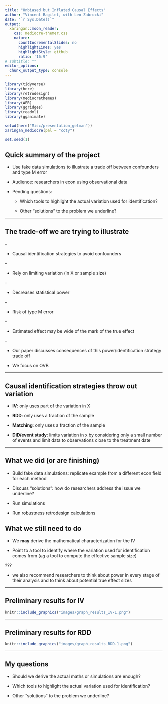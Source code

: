 ```yaml
---
title: "Unbiased but Inflated Causal Effects"
author: "Vincent Bagilet, with Leo Zabrocki"
date: "`r Sys.Date()`"
output:
  xaringan::moon_reader:
    css: mediocre-themer.css
    nature:
      countIncrementalSlides: no
      highlightLines: yes
      highlightStyle: github
      ratio: '16:9'
# subtitle: ""
editor_options: 
  chunk_output_type: console
---
```


```r
library(tidyverse)
library(here)
library(retrodesign)
library(mediocrethemes)
library(AER)
library(ggridges)
library(readxl)
library(gganimate)

setwd(here("Misc/presentation_gelman"))
xaringan_mediocre(pal = "coty")

set.seed(1)
```


## Quick summary of the project

- Use fake data simulations to illustrate a trade off between confounders and type M error

- Audience: researchers in econ using observational data

- Pending questions: 

  - Which tools to highlight the actual variation used for identification?
  
  - Other "solutions" to the problem we underline?

---

## The trade-off we are trying to illustrate

--

- Causal identification strategies to avoid confounders

--

- Rely on limiting variation (in X or sample size)

--

- Decreases statistical power

--

- Risk of type M error

--

- Estimated effect may be wide of the mark of the true effect

--

- Our paper discusses consequences of this power/identification strategy trade off

- We focus on OVB

---

## Causal identification strategies throw out variation

- **IV**: only uses part of the variation in X

- **RDD**: only uses a fraction of the sample

- **Matching**: only uses a fraction of the sample

- **DiD/event study**: limits variation in x by considering only a small number of events and limit data to observations close to the treatment date

---

## What we did (or are finishing)

- Build fake data simulations: replicate example from a different econ field for each method

- Discuss "solutions": how do researchers address the issue we underline?

 - Run simulations
 - Run robustness retrodesign calculations

## What we still need to do

- We **may** derive the mathematical characterization for the IV

- Point to a tool to identify where the variation used for identification comes from (*eg* a tool to compute the effective sample size)
 
???

- we also recommend researchers to think about power in every stage of their analysis and to think about potential true effect sizes

---

## Preliminary results for IV

```r
knitr::include_graphics("images/graph_results_IV-1.png")
```

---

## Preliminary results for RDD

```r
knitr::include_graphics("images/graph_results_RDD-1.png")
```

---

## My questions

- Should we derive the actual maths or simulations are enough?

- Which tools to highlight the actual variation used for identification?
  
- Other "solutions" to the problem we underline?



